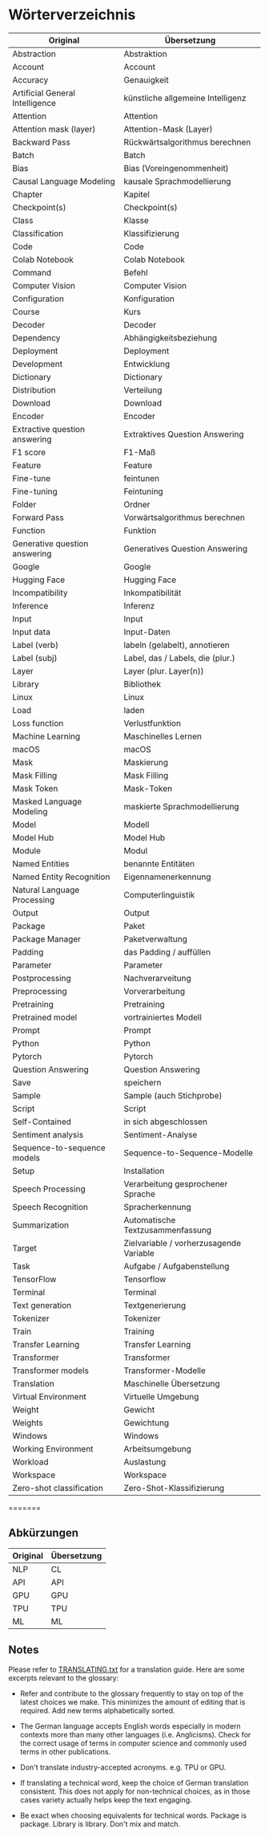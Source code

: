 # Wörterverzeichnis

|             Original            |               Übersetzung               |
|---------------------------------|-----------------------------------------|
| Abstraction                     | Abstraktion                             |
| Account                         | Account                                 |
| Accuracy                        | Genauigkeit                             |
| Artificial General Intelligence | künstliche allgemeine Intelligenz       |
| Attention                       | Attention                               |
| Attention mask (layer)          | Attention-Mask (Layer)                  |
| Backward Pass                   | Rückwärtsalgorithmus berechnen          |
| Batch                           | Batch                                   |
| Bias                            | Bias (Voreingenommenheit)               |
| Causal Language Modeling        | kausale Sprachmodellierung              |
| Chapter                         | Kapitel                                 |
| Checkpoint(s)                   | Checkpoint(s)                           |
| Class                           | Klasse                                  |
| Classification                  | Klassifizierung                         |
| Code                            | Code                                    |
| Colab Notebook                  | Colab Notebook                          |
| Command                         | Befehl                                  |
| Computer Vision                 | Computer Vision                         |
| Configuration                   | Konfiguration                           |
| Course                          | Kurs                                    |
| Decoder                         | Decoder                                 |
| Dependency                      | Abhängigkeitsbeziehung                  |
| Deployment                      | Deployment                              |
| Development                     | Entwicklung                             |
| Dictionary                      | Dictionary                              |
| Distribution                    | Verteilung                              |
| Download                        | Download                                |
| Encoder                         | Encoder                                 |
| Extractive question answering   | Extraktives Question Answering          |
| F1 score                        | F1-Maß                                  |
| Feature                         | Feature                                 |
| Fine-tune                       | feintunen                               |
| Fine-tuning                     | Feintuning                              |
| Folder                          | Ordner                                  |
| Forward Pass                    | Vorwärtsalgorithmus berechnen           |
| Function                        | Funktion                                |
| Generative question answering   | Generatives Question Answering          |
| Google                          | Google                                  |
| Hugging Face                    | Hugging Face                            |
| Incompatibility                 | Inkompatibilität                        |
| Inference                       | Inferenz                                |
| Input                           | Input                                   |
| Input data                      | Input-Daten                             |
| Label (verb)                    | labeln (gelabelt), annotieren           |
| Label (subj)                    | Label, das / Labels, die (plur.)        |
| Layer                           | Layer (plur. Layer(n))                  |
| Library                         | Bibliothek                              |
| Linux                           | Linux                                   |
| Load                            | laden                                   |
| Loss function                   | Verlustfunktion                         |
| Machine Learning                | Maschinelles Lernen                     |
| macOS                           | macOS                                   |
| Mask                            | Maskierung                              |
| Mask Filling                    | Mask Filling                            |
| Mask Token                      | Mask-Token                              |
| Masked Language Modeling        | maskierte Sprachmodellierung            |
| Model                           | Modell                                  |
| Model Hub                       | Model Hub                               |
| Module                          | Modul                                   |
| Named Entities                  | benannte Entitäten                      |
| Named Entity Recognition        | Eigennamenerkennung                     |
| Natural Language Processing     | Computerlinguistik                      |
| Output                          | Output                                  |
| Package                         | Paket                                   |
| Package Manager                 | Paketverwaltung                         |
| Padding                         | das Padding / auffüllen                 |
| Parameter                       | Parameter                               |
| Postprocessing                  | Nachverarveitung                        |
| Preprocessing                   | Vorverarbeitung                         |
| Pretraining                     | Pretraining                             |
| Pretrained model                | vortrainiertes Modell                   |
| Prompt                          | Prompt                                  |
| Python                          | Python                                  |
| Pytorch                         | Pytorch                                 |
| Question Answering              | Question Answering                      |
| Save                            | speichern                               |
| Sample                          | Sample (auch Stichprobe)                |
| Script                          | Script                                  |
| Self-Contained                  | in sich abgeschlossen                   |
| Sentiment analysis              | Sentiment-Analyse                       |
| Sequence-to-sequence models     | Sequence-to-Sequence-Modelle            |
| Setup                           | Installation                            |
| Speech Processing               | Verarbeitung gesprochener Sprache       |
| Speech Recognition              | Spracherkennung                         |
| Summarization                   | Automatische Textzusammenfassung        |
| Target                          | Zielvariable / vorherzusagende Variable |
| Task                            | Aufgabe / Aufgabenstellung              |
| TensorFlow                      | Tensorflow                              |
| Terminal                        | Terminal                                |
| Text generation                 | Textgenerierung                         |
| Tokenizer                       | Tokenizer                               |
| Train                           | Training                                |
| Transfer Learning               | Transfer Learning                       |
| Transformer                     | Transformer                             |
| Transformer models              | Transformer-Modelle                     |
| Translation                     | Maschinelle Übersetzung                 |
| Virtual Environment             | Virtuelle Umgebung                      |
| Weight                          | Gewicht                                 |
| Weights                         | Gewichtung                              |
| Windows                         | Windows                                 |
| Working Environment             | Arbeitsumgebung                         |
| Workload                        | Auslastung                              |
| Workspace                       | Workspace                               |
| Zero-shot classification        | Zero-Shot-Klassifizierung               |
=======

## Abkürzungen

| Original  | Übersetzung |
|-----------|-------------|
| NLP       | CL          |
| API       | API         |
| GPU       | GPU         |
| TPU       | TPU         |
| ML        | ML          |

## Notes

Please refer to [TRANSLATING.txt](/chapters/de/TRANSLATING.txt) for a translation guide. Here are some excerpts relevant to the glossary:

- Refer and contribute to the glossary frequently to stay on top of the latest
  choices we make. This minimizes the amount of editing that is required.
  Add new terms alphabetically sorted.

- The German language accepts English words especially in modern contexts more 
    than many other languages (i.e. Anglicisms). Check for the correct usage of 
    terms in computer science and commonly used terms in other publications.

- Don't translate industry-accepted acronyms. e.g. TPU or GPU.

- If translating a technical word, keep the choice of German translation consistent.
   This does not apply for non-technical choices, as in those cases variety actually
   helps keep the text engaging.

- Be exact when choosing equivalents for technical words. Package is package.
  Library is library. Don't mix and match.

